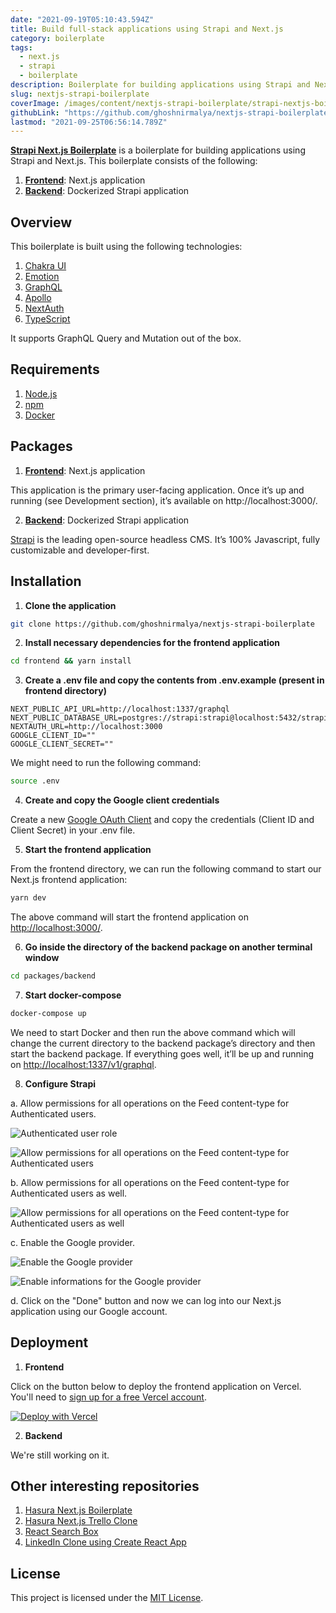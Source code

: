 ```yaml
---
date: "2021-09-19T05:10:43.594Z"
title: Build full-stack applications using Strapi and Next.js
category: boilerplate
tags:
  - next.js
  - strapi
  - boilerplate
description: Boilerplate for building applications using Strapi and Next.js.
slug: nextjs-strapi-boilerplate
coverImage: /images/content/nextjs-strapi-boilerplate/strapi-nextjs-boilerplate.png
githubLink: "https://github.com/ghoshnirmalya/nextjs-strapi-boilerplate"
lastmod: "2021-09-25T06:56:14.789Z"
---
```


<Jumbotron
  description="Built on top of Strapi and Next.js"
  githubLink="https://github.com/ghoshnirmalya/nextjs-strapi-boilerplate"
  demoLink="https://nextjs-strapi-boilerplate.vercel.app/"
/>

[**Strapi Next.js Boilerplate**](https://github.com/ghoshnirmalya/nextjs-strapi-boilerplate) is a boilerplate for building applications using Strapi and Next.js. This boilerplate consists of the following:

1. [**Frontend**](https://github.com/ghoshnirmalya/nextjs-strapi-boilerplate/tree/master/frontend): Next.js application
2. [**Backend**](https://github.com/ghoshnirmalya/nextjs-strapi-boilerplate/tree/master/backend): Dockerized Strapi application

## Overview

This boilerplate is built using the following technologies:

1. [Chakra UI](https://chakra-ui.com/)
2. [Emotion](https://emotion.sh/)
3. [GraphQL](https://graphql.org/)
4. [Apollo](https://www.apollographql.com/)
5. [NextAuth](https://next-auth.js.org/)
6. [TypeScript](https://www.typescriptlang.org/)

It supports GraphQL Query and Mutation out of the box.

## Requirements

1. [Node.js](https://nodejs.org/)
2. [npm](https://www.npmjs.com/)
3. [Docker](https://www.docker.com/)

## Packages

1. [**Frontend**](https://github.com/ghoshnirmalya/nextjs-strapi-boilerplate/tree/master/frontend): Next.js application

This application is the primary user-facing application. Once it’s up and running (see Development section), it’s available on http://localhost:3000/.

2. [**Backend**](https://github.com/ghoshnirmalya/nextjs-strapi-boilerplate/tree/master/backend): Dockerized Strapi application

[Strapi](https://strapi.io/) is the leading open-source headless CMS. It’s 100% Javascript, fully customizable and developer-first.

## Installation

1. **Clone the application**

```bash
git clone https://github.com/ghoshnirmalya/nextjs-strapi-boilerplate
```

2. **Install necessary dependencies for the frontend application**

```bash
cd frontend && yarn install
```

3. **Create a .env file and copy the contents from .env.example (present in frontend directory)**

```yml:frontend/.env
NEXT_PUBLIC_API_URL=http://localhost:1337/graphql
NEXT_PUBLIC_DATABASE_URL=postgres://strapi:strapi@localhost:5432/strapi
NEXTAUTH_URL=http://localhost:3000
GOOGLE_CLIENT_ID=""
GOOGLE_CLIENT_SECRET=""
```

We might need to run the following command:

```bash
source .env
```

4. **Create and copy the Google client credentials**

Create a new [Google OAuth Client](https://console.developers.google.com/apis/credentials/oauthclient) and copy the credentials (Client ID and Client Secret) in your .env file.

5. **Start the frontend application**

From the frontend directory, we can run the following command to start our Next.js frontend application:

```bash
yarn dev
```

The above command will start the frontend application on [http://localhost:3000/](http://localhost:3000).

6. **Go inside the directory of the backend package on another terminal window**

```bash
cd packages/backend
```

7. **Start docker-compose**

```bash
docker-compose up
```

We need to start Docker and then run the above command which will change the current directory to the backend package’s directory and then start the backend package. If everything goes well, it’ll be up and running on [http://localhost:1337/v1/graphql](http://localhost:1337/v1/graphql).

8. **Configure Strapi**

a. Allow permissions for all operations on the Feed content-type for Authenticated users.

![Authenticated user role](/images/content/nextjs-strapi-boilerplate/1.png)

![Allow permissions for all operations on the Feed content-type for Authenticated users](/images/content/nextjs-strapi-boilerplate/2.png)

b. Allow permissions for all operations on the Feed content-type for Authenticated users as well.

![Allow permissions for all operations on the Feed content-type for Authenticated users as well](/images/content/nextjs-strapi-boilerplate/3.png)

c. Enable the Google provider.

![Enable the Google provider](/images/content/nextjs-strapi-boilerplate/4.png)

![Enable informations for the Google provider](/images/content/nextjs-strapi-boilerplate/5.png)

d. Click on the "Done" button and now we can log into our Next.js application using our Google account.

## Deployment

1. **Frontend**

Click on the button below to deploy the frontend application on Vercel. You'll need to [sign up for a free Vercel account](https://vercel.com/signup/).

[![Deploy with Vercel](https://vercel.com/button)](https://vercel.com/import/git?s=https%3A%2F%2Fgithub.com%2Fghoshnirmalya%2Fnextjs-strapi-boilerplate%2Ftree%2Fmaster%2Ffrontend&env=NEXT_PUBLIC_API_URL,NEXT_PUBLIC_WS_URL,DATABASE_URL,AUTH_PRIVATE_KEY,EMAIL_SERVER,EMAIL_FROM,NEXTAUTH_URL,GOOGLE_CLIENT_ID,GOOGLE_CLIENT_SECRET&project-name=nextjs-strapi-boilerplate&repo-name=nextjs-strapi-boilerplate)

2. **Backend**

We're still working on it.

## Other interesting repositories

1. [Hasura Next.js Boilerplate](https://github.com/ghoshnirmalya/nextjs-hasura-boilerplate)
2. [Hasura Next.js Trello Clone](https://github.com/ghoshnirmalya/nextjs-hasura-trello-clone)
3. [React Search Box](https://github.com/ghoshnirmalya/react-search-box)
4. [LinkedIn Clone using Create React App](https://github.com/ghoshnirmalya/linkedin-clone-react-frontend)

## License

This project is licensed under the [MIT License](https://opensource.org/licenses/MIT).
